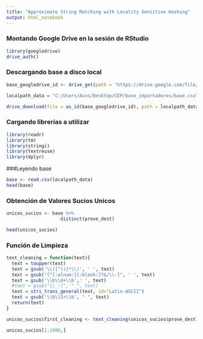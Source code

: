 ```yaml
---
title: "Approximate String Matching with Locality Sensitive Hashing"
output: html_notebook
---
```


### Montando Google Drive en la sesión de RStudio
```r
library(googledrive)
drive_auth()
```

### Descargando base a disco local
```r
base_googledrive_id <- drive_get(path = "https://drive.google.com/file/d/1yJWv5YFDBpDAWIFfMz_azi8mzouFqbba/view?usp=sharing")$id

localpath_data = "C:/Users/Asus/Desktop/CEP/base_importadores/base.csv"

drive_download(file = as_id(base_googledrive_id), path = localpath_data, overwrite = FALSE)
```

### Cargando librerías a utilizar
```r

library(readr)
library(tm)
library(stringi)
library(textreuse)
library(dplyr)
```

###Leyendo base
```r
base <- read.csv(localpath_data)
head(base)
```

### Obtención de Valores Sucios Unicos
```r
unicos_sucios <- base %>%
                    distinct(prove_dest)

head(unicos_sucios)
```

### Función de Limpieza
```r

text_cleaning = function(text){
  text = toupper(text)
  text = gsub('\\([^()]*\\)', ' ', text)
  text = gsub("[^[:alnum:][:blank:]?&/\\-]", ' ', text)
  text = gsub('\\b\\d+\\b',' ', text)
  #text = gsub("[/_-]", " ", text)
  text = stri_trans_general(text, id="Latin-ASCII")
  text = gsub('\\b\\S+\\b', " ", text)
  return(text)
} 

unicos_sucios$first_cleaning <- text_cleaning(unicos_sucios$prove_dest)

```

```r
unicos_sucios[1:1000,]
```

